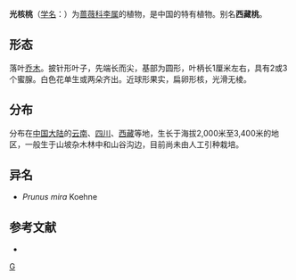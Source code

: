 {{Speciesbox 
| genus = Prunus
| species = mira 
| authority = (Koehne) Yü et [[陆玲娣|L. T. Lu]]
|synonyms = 
* ''Prunus mira'' Koehne
* ''Amygdalus mira'' Ricker
}}

'''光核桃'''（[[学名|学名]]：{{lang|la|''Prunus mira''}}）为[[蔷薇科|蔷薇科]][[李属|李属]]的植物，是中国的特有植物。别名'''西藏桃'''。

== 形态 ==
落叶[[乔木|乔木]]。披针形叶子，先端长而尖，基部为圆形，叶柄长1厘米左右，具有2或3个蜜腺。白色花单生或两朵齐出。近球形果实，扁卵形核，光滑无棱。

== 分布 ==
分布在[[中国大陆|中国大陆]]的[[云南|云南]]、[[四川|四川]]、[[西藏|西藏]]等地，生长于海拔2,000米至3,400米的地区，一般生于山坡杂木林中和山谷沟边，目前尚未由人工引种栽培。

== 异名 ==
* ''Prunus mira'' Koehne

== 参考文献 ==
<div class="references-small">
* {{cite web| url =http://www.bioinfo.cn/db05/KmzwSpecies.php?action=view&id=18486| title =光核桃| work =《中国高等植物数据库全库》| publisher =中国科学院微生物研究所| author =昆明植物研究所| accessdate =2009-02-25| deadurl =yes| archiveurl =https://web.archive.org/web/20160305081935/http://www.bioinfo.cn/db05/KmzwSpecies.php?action=view&id=18486| archivedate =2016-03-05}}
</div>
{{Taxonbar|from=Q3408644}}

[[Category:李属|G]]


{{植物小作品}}